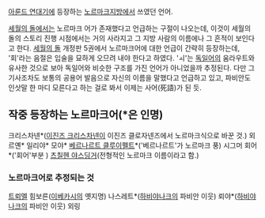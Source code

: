 [[아룬드 연대기]]에 등장하는 [[노르마크]]지방에서 쓰였던 언어.

[[세월의 돌]]에서는 노르마크 어가 존재했다고 언급하는 구절이 나오는데, 이것이 세월의 돌의 스토리 진행 시점에서는 거의 사라지고 그 지방 사람의 이름에나 그 흔적이 보인다고 한다.
[[세월의 돌]] 개정판 5권에서 노르마크어에 대한 언급이 간략히 등장하는데, '회'라는 음절은 입술을 묘하게 오므려 내야 한다고 하였다. 'ㅚ'는 [[독일어]]의 움라우트와 유사한 것으로 보아 독일어와 비슷한 구조를 가진 언어가 아니었을까 추정된다. 다만 그 기사조차도 보통의 공용어 발음으로 자신의 이름을 말했다고 언급하고 있고, 파비안도 인삿말 한 마디 모른다고 하는 걸로 봐서 이제는 사어(死語)가 된 듯.


== 작중 등장하는 노르마크어(*은 인명) ==
크리스차넨*([[이진즈 크리스차넨]]이 이진즈 클로자넨즈에서 노르마크식으로 바꾼 것.)
외르옌*
일리야*
모야*
[[베르나르트 클루이펠트]]*('베르나르트'가 노르마크 풍)
시그머 회어*('회어'부분 )
[[츠칠헨 야스딩거]](전형적인 노르마크 이름이라고 함.)

=== 노르마크어로 추정되는 것 === 
[[트뢰멜]]
힘보른([[이베카]]시의 옛지명)
나스레트*([[하비야나크]]의 파비안 이웃)
뢰야*([[하비야나크]]의 파비안 이웃)
외링


